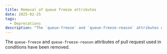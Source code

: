 ```yaml
---
title: Removal of queue freeze attributes
date: 2025-02-25
tags:
  - Deprecations
description: "The `queue-freeze` and `queue-freeze-reason` attributes of pull request used in conditions have been removed."
---
```


The `queue-freeze` and `queue-freeze-reason` attributes of pull request used in conditions have been removed.
